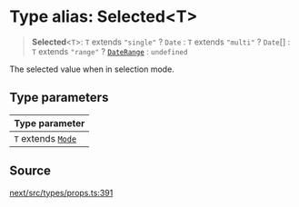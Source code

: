 # Type alias: Selected\<T\>

> **Selected**\<`T`\>: `T` extends `"single"` ? `Date` : `T` extends `"multi"` ? `Date`[] : `T` extends `"range"` ? [`DateRange`](/api/next/type-aliases/DateRange.mdx) : `undefined`

The selected value when in selection mode.

## Type parameters

| Type parameter |
| :------ |
| `T` extends [`Mode`](/api/next/type-aliases/Mode.mdx) |

## Source

[next/src/types/props.ts:391](https://github.com/gpbl/react-day-picker/blob/56bfb649e/next/src/types/props.ts#L391)
